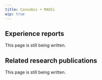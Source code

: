 ---
title: Cannabis + MAOIs
wip: true
---

## Experience reports

This page is still being written.

## Related research publications

This page is still being written.

